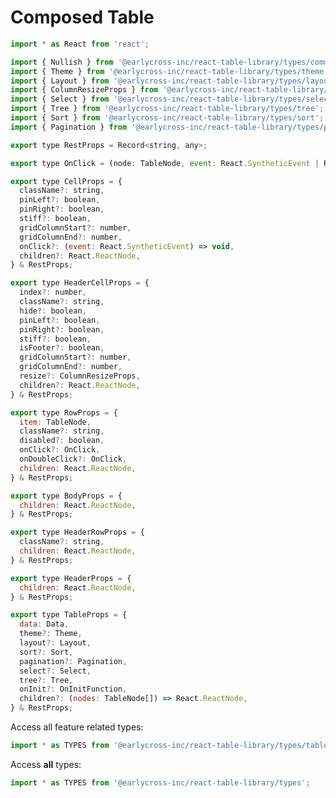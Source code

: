 
<Meta title="Types/Composed Table" />

# Composed Table

```javascript
import * as React from 'react';

import { Nullish } from '@earlycross-inc/react-table-library/types/common';
import { Theme } from '@earlycross-inc/react-table-library/types/theme';
import { Layout } from '@earlycross-inc/react-table-library/types/layout';
import { ColumnResizeProps } from '@earlycross-inc/react-table-library/types/resize';
import { Select } from '@earlycross-inc/react-table-library/types/select';
import { Tree } from '@earlycross-inc/react-table-library/types/tree';
import { Sort } from '@earlycross-inc/react-table-library/types/sort';
import { Pagination } from '@earlycross-inc/react-table-library/types/pagination';

export type RestProps = Record<string, any>;

export type OnClick = (node: TableNode, event: React.SyntheticEvent | React.KeyboardEvent) => void;

export type CellProps = {
  className?: string,
  pinLeft?: boolean,
  pinRight?: boolean,
  stiff?: boolean,
  gridColumnStart?: number,
  gridColumnEnd?: number,
  onClick?: (event: React.SyntheticEvent) => void,
  children?: React.ReactNode,
} & RestProps;

export type HeaderCellProps = {
  index?: number,
  className?: string,
  hide?: boolean,
  pinLeft?: boolean,
  pinRight?: boolean,
  stiff?: boolean,
  isFooter?: boolean,
  gridColumnStart?: number,
  gridColumnEnd?: number,
  resize?: ColumnResizeProps,
  children?: React.ReactNode,
} & RestProps;

export type RowProps = {
  item: TableNode,
  className?: string,
  disabled?: boolean,
  onClick?: OnClick,
  onDoubleClick?: OnClick,
  children: React.ReactNode,
} & RestProps;

export type BodyProps = {
  children: React.ReactNode,
} & RestProps;

export type HeaderRowProps = {
  className?: string,
  children: React.ReactNode,
} & RestProps;

export type HeaderProps = {
  children: React.ReactNode,
} & RestProps;

export type TableProps = {
  data: Data,
  theme?: Theme,
  layout?: Layout,
  sort?: Sort,
  pagination?: Pagination,
  select?: Select,
  tree?: Tree,
  onInit?: OnInitFunction,
  children?: (nodes: TableNode[]) => React.ReactNode,
} & RestProps;
```

Access all feature related types:

```javascript
import * as TYPES from '@earlycross-inc/react-table-library/types/table';
```

Access **all** types:

```javascript
import * as TYPES from '@earlycross-inc/react-table-library/types';
```
